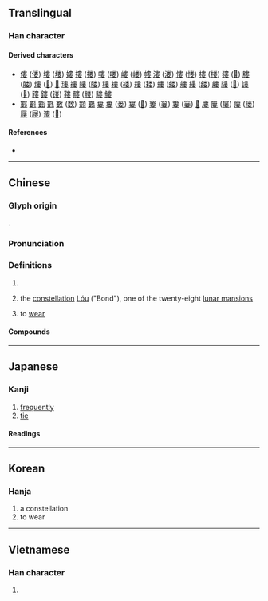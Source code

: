{{also|娄}}
{{character info}}
==Translingual==

===Han character===
{{Han char|rn=38|rad=女|as=08|sn=11|four=50404|canj=LLV,LWLV|ids=⿳毋中女}}

====Derived characters====
* [[僂]] ([[偻]]) [[塿]] ([[𪣻]]) [[㜢]] [[摟]] ([[搂]]) [[嘍]] ([[喽]]) [[嶁]] ([[嵝]]) [[㡞]] [[漊]] ([[溇]]) [[慺]] ([[㥪]]) [[樓]] ([[楼]]) [[㺏]] ([[𤠋]]) [[膢]] ([[𦝼]]) [[熡]] ([[𤋏]]) [[𤛠]] [[㻲]] [[䄛]] [[瞜]] ([[䁖]]) [[䅹]] [[褸]] ([[褛]]) [[耬]] ([[耧]]) [[螻]] ([[蝼]]) [[艛]] [[縷]] ([[缕]]) [[軁]] [[貗]] ([[𫎌]]) [[謱]] ([[𫍴]]) [[䝏]] [[鏤]] ([[镂]]) [[鞻]] [[髏]] ([[髅]]) [[䮫]] [[䱾]]
* [[䣚]] [[㪹]] [[甊]] [[氀]] [[數]] ([[数]]) [[䫫]] [[鷜]] [[㟺]] [[蔞]] ([[蒌]]) [[寠]] ([[𪧘]]) [[窶]] ([[窭]]) [[簍]] ([[篓]]) [[𩯁]] [[廔]] [[屢]] ([[屡]]) [[瘻]] ([[瘘]]) [[屨]] ([[屦]]) [[遱]] ([[𫐷]])

====References====
* {{Han ref|kx=0263.480|dkj=06383|dj=0530.330|hdz=21058.030|uh=5A41|ud=23105|bh=B0FA|bd=45306}}

----

==Chinese==
{{zh-forms|s=娄|alt=𡞔}}

===Glyph origin===
{{Han etym}}
{{Han compound|母|中|女|t1=mother|t3=daughter|ls=ic}}.

===Pronunciation===
{{zh-pron
|m=lóu
|c=lau4
|md=lèu
|mn=qz:liô/tw,xm,zz:lô͘
|mc=y
|oc=y
|ma=
|cat=pn,v
}}

===Definitions===
{{zh-hanzi}}

# {{surname|zh}}
# {{lb|zh|Chinese astronomy}} the [[constellation]] [[w:Bond (Chinese constellation)|Lóu]] ("Bond"), one of the twenty-eight [[w:Twenty-eight mansions|lunar mansions]]
# to [[wear]]

====Compounds====
{{zh-der|卷婁|婁羅|孛婁|婁江|婁東派|婁子|婁妃|婁山|潑包婁|捅婁子|離婁之明|黑婁婁|離婁|邾婁|瞴婁}}

----

==Japanese==

===Kanji===
{{ja-kanji|grade=|rs=女08}}

# [[frequently]]
# [[tie]]

====Readings====
{{ja-readings
|goon=る
|kanon=ろう
|kun=つな-ぐ, ひ-く}}

----

==Korean==

===Hanja===
{{ko-hanja|hangeul=루|rv=ru|mr=ru|y=lwu}}

# a constellation
# to wear

----

==Vietnamese==

===Han character===
{{vi-readings|reading=lâu, sau, lu, lủ, lũ|rs=女08}}

# {{rfdef|vi|sort=女08}}